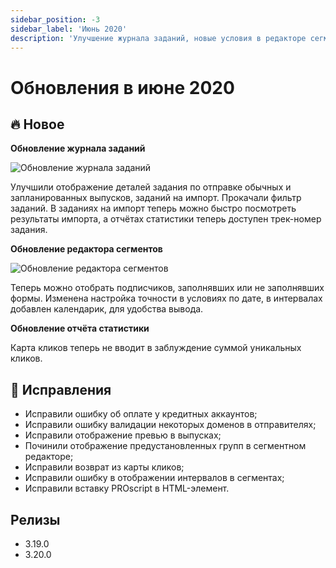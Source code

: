 ```yaml
---
sidebar_position: -3
sidebar_label: 'Июнь 2020'
description: 'Улучшение журнала заданий, новые условия в редакторе сегментов, улучшение карты кликов и некоторые исправления'
---
```



# Обновления в июне 2020

## 🔥 Новое

**Обновление журнала заданий**

<p align="left">
  <img src={taskManager} alt="Обновление журнала заданий" />
</p>

Улучшили отображение деталей задания по отправке обычных и запланированных выпусков, заданий на импорт. Прокачали фильтр заданий. В заданиях на импорт теперь можно быстро посмотреть результаты импорта, а отчётах статистики теперь доступен трек-номер задания.

**Обновление редактора сегментов**

<p align="left">
  <img src={segmentEditor} alt="Обновление редактора сегментов" />
</p>

Теперь можно отобрать подписчиков, заполнявших или не заполнявших формы.
Изменена настройка точности в условиях по дате, в интервалах добавлен календарик, для удобства вывода.

**Обновление отчёта статистики**

Карта кликов теперь не вводит в заблуждение суммой уникальных кликов.

## 🐛 Исправления

- Исправили ошибку об оплате у кредитных аккаунтов;
- Исправили ошибку валидации некоторых доменов в отправителях;
- Исправили отображение превью в выпусках;
- Починили отображение предустановленных групп в сегментном редакторе;
- Исправили возврат из карты кликов;
- Исправили ошибку в отображении интервалов в сегментах;
- Исправили вставку PROscript в HTML-элемент.

## Релизы

- 3.19.0
- 3.20.0
